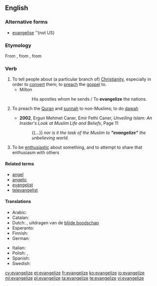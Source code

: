 ==English==

===Alternative forms===
* [[evangelise]] ''(not US)

===Etymology===
From {{etyl|fro|en}} {{term|évangéliser|lang=la}}, from {{etyl|la|en}} {{term|evangelizare|lang=la}}, from {{etyl|grc|en}} {{term| εὐαγγελίζω |lang=grc}}

===Verb===
{{en-verb|evangeliz}}

# To tell people about (a particular branch of) [[Christianity]], especially in order to [[convert]] them; to [[preach]] the [[gospel]] to.
#* Milton
#*: His apostles whom he sends / To '''evangelize''' the nations.
# {{rfv-sense}} To preach the [[Quran]] and [[sunnah]] to non-Muslims; to do [[dawah]]
#* '''2002''', Ergun Mehmet Caner, ‎Emir Fethi Caner, ''Unveiling Islam: An Insider's Look at Muslim Life and Beliefs'', Page 11
#*: {{...}} ''nor is it the task of the Muslim to '''"evangelize"''' the unbelieving world.''
# To be [[enthusiastic]] about something, and to attempt to share that enthusiasm with others

====Related terms====
* [[angel]]
* [[angelic]]
* [[evangelist]]
* [[televangelist]]

====Translations====
{{trans-top|tell people about Christianity}}
* Arabic: {{t|ar|بشر|tr=baššara}}
* Catalan: {{t+|ca|evangelitzar}}
* Dutch: {{t|nl|evangeliseren}}, uitdragen van de [[blijde boodschap]]
* Esperanto: {{t|eo|evangeligi}}
* Finnish: {{t|fi|evankelioida}}
* German: {{t|de|evangelisieren}}
{{trans-mid}}
* Italian: {{t+|it|evangelizzare}}
* Polish: {{t|pl|ewangelizować}}, {{t|pl|głosić dobrą nowinę}}
* Spanish: {{t+|es|evangelizar}}
* Swedish: {{t|sv|evangelisera}}
{{trans-bottom}}

[[cy:evangelize]]
[[et:evangelize]]
[[fr:evangelize]]
[[ko:evangelize]]
[[io:evangelize]]
[[ml:evangelize]]
[[pl:evangelize]]
[[ta:evangelize]]
[[te:evangelize]]
[[vi:evangelize]]